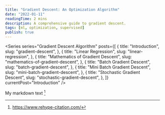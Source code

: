 ```yaml
---
title: "Gradient Descent: An Optimization Algorithm"
date: "2022-01-11"
readingTime: 2 mins
description: A comprehensive guide to gradient descent.
tags: [ml, optimization, supervised]
publish: true
---
```


<Series
  series="Gradient Descent Algorithm"
  posts={[
    {
      title: "Introduction",
      slug: "gradient-descent",
    },
    {
      title: "Linear Regression",
      slug: "linear-regression",
    },
    {
      title: "Mathematics of Gradient Descent",
      slug: "mathematics-of-gradient-descent",
    },
    {
      title: "Batch Gradient Descent",
      slug: "batch-gradient-descent",
    },
    {
      title: "Mini Batch Gradient Descent",
      slug: "mini-batch-gradient-descent",
    },
    {
      title: "Stochastic Gradient Descent",
      slug: "stochastic-gradient-descent",
    },
  ]}
  currentPost="Introduction"
/>

My markdown text [^1]

[^1]: https://www.rehype-citation.com/
